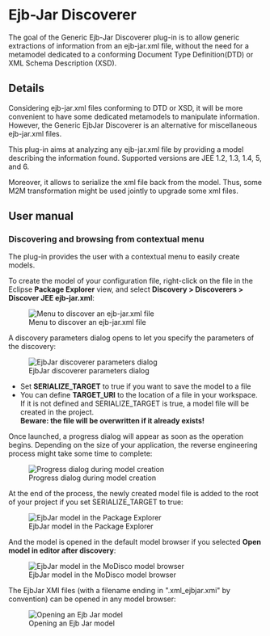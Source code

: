 = Ejb-Jar Discoverer  =

The goal of the Generic Ejb-Jar Discoverer plug-in is to allow generic extractions of information from an ejb-jar.xml file, without the need for a metamodel dedicated to a conforming Document Type Definition(DTD) or XML Schema Description (XSD). 

== Details  ==

Considering ejb-jar.xml files conforming to DTD or XSD, it will be more convenient to have some dedicated metamodels to manipulate information. However, the Generic EjbJar Discoverer is an alternative for miscellaneous ejb-jar.xml files.

This plug-in aims at analyzing any ejb-jar.xml file by providing a model describing the information found. Supported versions are JEE 1.2, 1.3, 1.4, 5, and 6.

Moreover, it allows to serialize the xml file back from the model. Thus, some M2M transformation might be used jointly to upgrade some xml files. 


== User manual  ==

=== Discovering and browsing from contextual menu  ===

The plug-in provides the user with a contextual menu to easily create models. 

To create the model of your configuration file, right-click on the file in the Eclipse '''Package Explorer''' view, and select '''Discovery > Discoverers > Discover JEE ejb-jar.xml''':

[[Image:../../img/ejbjar/MoDisco_Discover_JEE_EjbJarXML_menu.png|frame|center|Menu to discover an ejb-jar.xml file]]

A discovery parameters dialog opens to let you specify the parameters of the discovery:

[[Image:../../img/ejbjar/MoDisco_Launching_discovery_org.eclipse.modisco.jee.ejbjar.discoverer.png|frame|center|EjbJar discoverer parameters dialog]]

* Set '''SERIALIZE_TARGET''' to true if you want to save the model to a file
* You can define '''TARGET_URI''' to the location of a file in your workspace. If it is not defined and SERIALIZE_TARGET is true, a model file will be created in the project.<br> '''Beware: the file will be overwritten if it already exists!'''

Once launched, a progress dialog will appear as soon as the operation begins. Depending on the size of your application, the reverse engineering process might take some time to complete:

[[Image:../../img/ejbjar/MoDisco_discoverer_org.eclipse.modisco.jee.ejbjar.discoverer_in_progress.png|frame|center|Progress dialog during model creation]]

At the end of the process, the newly created model file is added to the root of your project if you set SERIALIZE_TARGET to true:

[[Image:../../img/ejbjar/MoDisco_EjbJarModel_inPackageExplorer.png|frame|center|EjbJar model in the Package Explorer]]

And the model is opened in the default model browser if you selected '''Open model in editor after discovery''':

[[Image:../../img/ejbjar/MoDisco_EjbJar_inModelBrowser.png|frame|center|EjbJar model in the MoDisco model browser]]

The EjbJar XMI files (with a filename ending in ".xml_ejbjar.xmi" by convention) can be opened in any model browser:

[[Image:../../img/ejbjar/MoDisco_EjbJar_XMI_OpenWith.png|frame|center|Opening an Ejb Jar model]]
